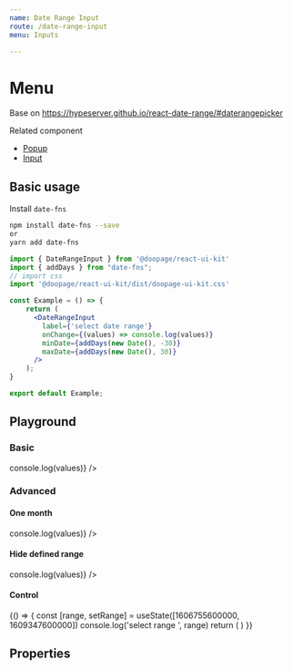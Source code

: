 ```yaml
---
name: Date Range Input
route: /date-range-input
menu: Inputs

---
```













# Menu
Base on https://hypeserver.github.io/react-date-range/#daterangepicker

Related component
- [Popup](https://huynhhuyhiep.github.io/doopage-react-ui-kit/popup)
- [Input](https://huynhhuyhiep.github.io/doopage-react-ui-kit/input)

## Basic usage
Install `date-fns`
```bash
npm install date-fns --save
or
yarn add date-fns
```

```jsx
import { DateRangeInput } from '@doopage/react-ui-kit'
import { addDays } from "date-fns";
// import css
import '@doopage/react-ui-kit/dist/doopage-ui-kit.css'

const Example = () => {
    return (
      <DateRangeInput
        label={'select date range'}
        onChange={(values) => console.log(values)}
        minDate={addDays(new Date(), -30)}
        maxDate={addDays(new Date(), 30)}
      />
    );
}

export default Example;
```

## Playground

### Basic
<Playground>
  <DateRangeInput
    label={'Select Date Range'}
    onChange={(values) => console.log(values)}
  />
</Playground>

### Advanced
#### One month
<Playground>
  <DateRangeInput
    months={1}
    label={'Select Date Range'}
    onChange={(values) => console.log(values)}
  />
</Playground>

#### Hide defined range
<Playground>
  <DateRangeInput
    months={1}
    minDate={addDays(new Date(), -30)}
    maxDate={addDays(new Date(), 30)}
    hideDefinedRange
    label={'Select Date Range'}
    onChange={(values) => console.log(values)}
  />
</Playground>

#### Control
<Playground>
  {() =>
  {
    const [range, setRange] = useState([1606755600000, 1609347600000])
    console.log('select range ', range)
    return (
      <DateRangeInput
        fullWidth
        value={range}
        months={1}
        dateFormat='dd/MM/yyyy'
        minDate={addDays(new Date(), -30)}
        maxDate={addDays(new Date(), 30)}
        hideDefinedRange
        label={'Select Date Range'}
        onChange={setRange}
      />
    )
  }}

</Playground>

## Properties

<Props of={DateRangeInput} table />
